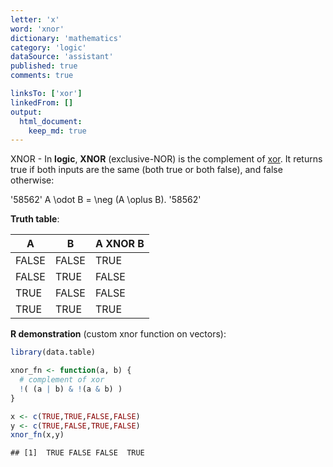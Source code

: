 ```yaml
---
letter: 'x'
word: 'xnor'
dictionary: 'mathematics'
category: 'logic'
dataSource: 'assistant'
published: true
comments: true

linksTo: ['xor']
linkedFrom: []
output:
  html_document:
    keep_md: true
---
```




<a id="xnor">XNOR</a> - In **logic**, **XNOR** (exclusive-NOR) is the complement of [xor](#xor). It returns true if both inputs are the same (both true or both false), and false otherwise:

'58562'
A \odot B = \neg (A \oplus B).
'58562'

**Truth table**:

| A     | B     | A XNOR B |
|-------|-------|----------|
| FALSE | FALSE | TRUE     |
| FALSE | TRUE  | FALSE    |
| TRUE  | FALSE | FALSE    |
| TRUE  | TRUE  | TRUE     |

**R demonstration** (custom xnor function on vectors):


``` r
library(data.table)

xnor_fn <- function(a, b) {
  # complement of xor
  !( (a | b) & !(a & b) )
}

x <- c(TRUE,TRUE,FALSE,FALSE)
y <- c(TRUE,FALSE,TRUE,FALSE)
xnor_fn(x,y)
```

```
## [1]  TRUE FALSE FALSE  TRUE
```
